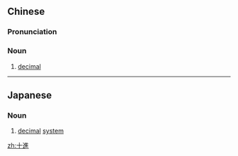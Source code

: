 {{also|十进}}
==Chinese==
{{zh-forms|s=十进}}

===Pronunciation===
{{zh-pron
|m=shíjìn
|cat=n
}}

===Noun===
{{zh-noun}}

# [[decimal]]

----

==Japanese==
{{ja-kanjitab|じっ|しん|yomi=o}}

===Noun===
{{ja-noun|じっしん}}

# [[decimal]] [[system]]

[[zh:十進]]